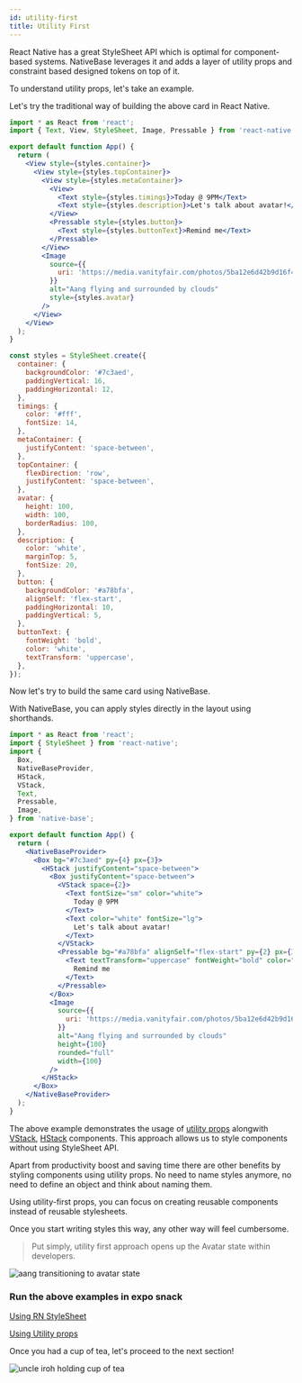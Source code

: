 ```yaml
---
id: utility-first
title: Utility First
---
```



React Native has a great StyleSheet API which is optimal for component-based systems. NativeBase leverages it and adds a layer of utility props and constraint based designed tokens on top of it.

To understand utility props, let's take an example.

<UtilityFirstExample />

Let's try the traditional way of building the above card in React Native.

```jsx
import * as React from 'react';
import { Text, View, StyleSheet, Image, Pressable } from 'react-native';

export default function App() {
  return (
    <View style={styles.container}>
      <View style={styles.topContainer}>
        <View style={styles.metaContainer}>
          <View>
            <Text style={styles.timings}>Today @ 9PM</Text>
            <Text style={styles.description}>Let's talk about avatar!</Text>
          </View>
          <Pressable style={styles.button}>
            <Text style={styles.buttonText}>Remind me</Text>
          </Pressable>
        </View>
        <Image
          source={{
            uri: 'https://media.vanityfair.com/photos/5ba12e6d42b9d16f4545aa19/3:2/w_1998,h_1332,c_limit/t-Avatar-The-Last-Airbender-Live-Action.jpg',
          }}
          alt="Aang flying and surrounded by clouds"
          style={styles.avatar}
        />
      </View>
    </View>
  );
}

const styles = StyleSheet.create({
  container: {
    backgroundColor: '#7c3aed',
    paddingVertical: 16,
    paddingHorizontal: 12,
  },
  timings: {
    color: '#fff',
    fontSize: 14,
  },
  metaContainer: {
    justifyContent: 'space-between',
  },
  topContainer: {
    flexDirection: 'row',
    justifyContent: 'space-between',
  },
  avatar: {
    height: 100,
    width: 100,
    borderRadius: 100,
  },
  description: {
    color: 'white',
    marginTop: 5,
    fontSize: 20,
  },
  button: {
    backgroundColor: '#a78bfa',
    alignSelf: 'flex-start',
    paddingHorizontal: 10,
    paddingVertical: 5,
  },
  buttonText: {
    fontWeight: 'bold',
    color: 'white',
    textTransform: 'uppercase',
  },
});
```

<UtilityFirstExample />

Now let's try to build the same card using NativeBase.

With NativeBase, you can apply styles directly in the layout using shorthands.

```jsx
import * as React from 'react';
import { StyleSheet } from 'react-native';
import {
  Box,
  NativeBaseProvider,
  HStack,
  VStack,
  Text,
  Pressable,
  Image,
} from 'native-base';

export default function App() {
  return (
    <NativeBaseProvider>
      <Box bg="#7c3aed" py={4} px={3}>
        <HStack justifyContent="space-between">
          <Box justifyContent="space-between">
            <VStack space={2}>
              <Text fontSize="sm" color="white">
                Today @ 9PM
              </Text>
              <Text color="white" fontSize="lg">
                Let's talk about avatar!
              </Text>
            </VStack>
            <Pressable bg="#a78bfa" alignSelf="flex-start" py={2} px={3}>
              <Text textTransform="uppercase" fontWeight="bold" color="white">
                Remind me
              </Text>
            </Pressable>
          </Box>
          <Image
            source={{
              uri: 'https://media.vanityfair.com/photos/5ba12e6d42b9d16f4545aa19/3:2/w_1998,h_1332,c_limit/t-Avatar-The-Last-Airbender-Live-Action.jpg',
            }}
            alt="Aang flying and surrounded by clouds"
            height={100}
            rounded="full"
            width={100}
          />
        </HStack>
      </Box>
    </NativeBaseProvider>
  );
}
```

The above example demonstrates the usage of [utility props](utility-props) alongwith [VStack](vstack), [HStack](hstack) components. This approach allows us to style components without using StyleSheet API.

Apart from productivity boost and saving time there are other benefits by styling components using utility props.
No need to name styles anymore, no need to define an object and think about naming them.

Using utility-first props, you can focus on creating reusable components instead of reusable stylesheets.

Once you start writing styles this way, any other way will feel cumbersome.

> Put simply, utility first approach opens up the Avatar state within developers.

<div style={{ textAlign: 'center' }}>
  <img
    src="/img/aang-avatar-state.gif"
    alt="aang transitioning to avatar state"
  />
</div>

### Run the above examples in expo snack

[Using RN StyleSheet](https://snack.expo.io/@nishanbende/utility-props-example-rn)

[Using Utility props](https://snack.expo.io/@nishanbende/utility-props-example)

Once you had a cup of tea, let's proceed to the next section!

<div className="tailwind">
  <div className="row mb-8">
    <TileLink
      title="Design tokens"
      url="design-tokens"
      description="Refer design token guide to understand how utility props map to your theme values"
      className="bg-gray-600"
    />
  </div>
  <img
    className="mx-auto"
    src="/img/iroh-tea.webp"
    alt="uncle iroh holding cup of tea"
  />
</div>
